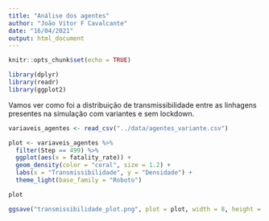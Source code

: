 ```yaml
---
title: "Análise dos agentes"
author: "João Vitor F Cavalcante"
date: "16/04/2021"
output: html_document
---
```


```r
knitr::opts_chunk$set(echo = TRUE)
```

```r
library(dplyr)
library(readr)
library(ggplot2)
```


Vamos ver como foi a distribuição de transmissibilidade entre as linhagens presentes na simulação com variantes e sem lockdown.

```r
variaveis_agentes <- read_csv("../data/agentes_variante.csv")

plot <- variaveis_agentes %>% 
  filter(Step == 499) %>% 
  ggplot(aes(x = fatality_rate)) +
  geom_density(color = "coral", size = 1.2) +
  labs(x = "Transmissibilidade", y = "Densidade") +
  theme_light(base_family = "Roboto")

plot

ggsave("transmissibilidade_plot.png", plot = plot, width = 8, height = 6)
```

